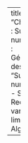 ---
title: "Chapitre 2 : Suites numériques : Généralités"
description: "Suite numérique - Suite Recursive - variation - limite - Algorithme"

---